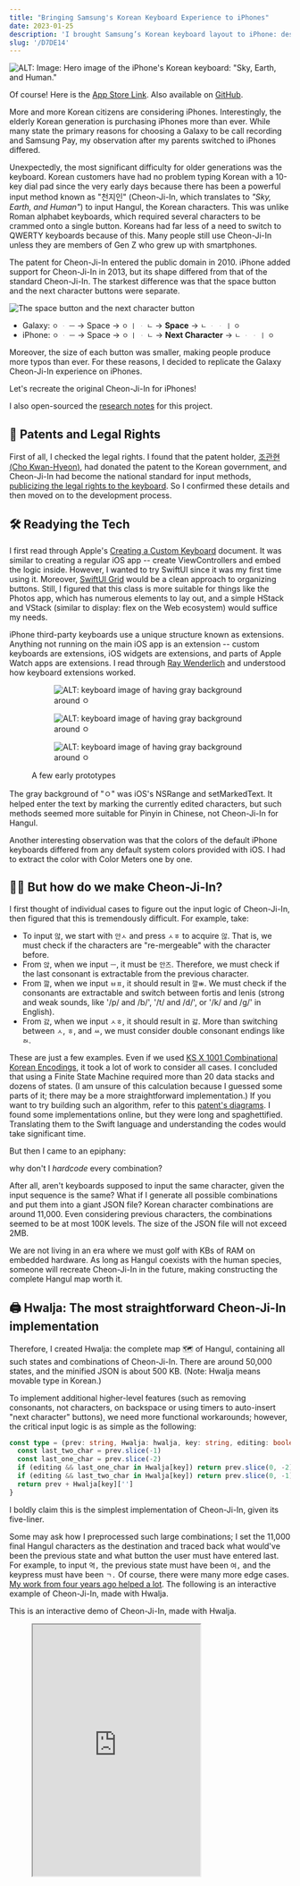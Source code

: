 ```yaml
---
title: "Bringing Samsung's Korean Keyboard Experience to iPhones"
date: 2023-01-25
description: 'I brought Samsung’s Korean keyboard layout to iPhone: design goals, UX tradeoffs, and how I built it.'
slug: '/D7DE14'
---
```




![ALT: Image: Hero image of the iPhone's Korean keyboard: "Sky, Earth, and Human."](./7B584A.png)

<Callout type="info" title="Give me the App Store Link first!" icon="💎">

Of course! Here is the [App Store Link](https://apps.apple.com/app/id/1666355842).
Also available on [GitHub](https://github.com/anaclumos/sky-earth-human).

</Callout>

More and more Korean citizens are considering iPhones. Interestingly, the elderly Korean generation is purchasing iPhones more than ever. While many state the primary reasons for choosing a Galaxy to be call recording and Samsung Pay, my observation after my parents switched to iPhones differed.

Unexpectedly, the most significant difficulty for older generations was the keyboard. Korean customers have had no problem typing Korean with a 10-key dial pad since the very early days because there has been a powerful input method known as "천지인" (Cheon-Ji-In, which translates to _"Sky, Earth, and Human"_) to input Hangul, the Korean characters. This was unlike Roman alphabet keyboards, which required several characters to be crammed onto a single button. Koreans had far less of a need to switch to QWERTY keyboards because of this. Many people still use Cheon-Ji-In unless they are members of Gen Z who grew up with smartphones.

The patent for Cheon-Ji-In entered the public domain in 2010. iPhone added support for Cheon-Ji-In in 2013, but its shape differed from that of the standard Cheon-Ji-In. The starkest difference was that the space button and the next character buttons were separate.

![The space button and the next character button](./037F18.png)

<Callout type="info" title='For example, to type "오 안녕"...' icon="💎">

- Galaxy: `ㅇ` `ᆞ` `ㅡ` → Space → `ㅇ` `ㅣ` `ᆞ` `ㄴ` → **Space** → `ㄴ` `ᆞ` `ᆞ` `ㅣ` `ㅇ`
- iPhone: `ㅇ` `ᆞ` `ㅡ` → Space → `ㅇ` `ㅣ` `ᆞ` `ㄴ` → **Next Character** → `ㄴ` `ᆞ` `ᆞ` `ㅣ` `ㅇ`

</Callout>

Moreover, the size of each button was smaller, making people produce more typos than ever. For these reasons, I decided to replicate the Galaxy Cheon-Ji-In experience on iPhones.

<Callout type="info" title="Goal" icon="💎">

Let's recreate the original Cheon-Ji-In for iPhones!

</Callout>

<Callout type="tip" title="Extra Tip" icon="🍯">

I also open-sourced the [research notes](/research/C222D1) for this project.

</Callout>

## 📜 Patents and Legal Rights

First of all, I checked the legal rights. I found that the patent holder, [조관현 (Cho Kwan-Hyeon)](https://doi.org/10.8080/1019960047925), had donated the patent to the Korean government, and Cheon-Ji-In had become the national standard for input methods, [publicizing the legal rights to the keyboard](https://www.korea.kr/news/policyBriefingView.do?newsId=148700827). So I confirmed these details and then moved on to the development process.

## 🛠 Readying the Tech

I first read through Apple's [Creating a Custom Keyboard](https://developer.apple.com/documentation/uikit/keyboards_and_input/creating_a_custom_keyboard) document. It was similar to creating a regular iOS app -- create ViewControllers and embed the logic inside. However, I wanted to try SwiftUI since it was my first time using it. Moreover, [SwiftUI Grid](https://developer.apple.com/documentation/swiftui/grid) would be a clean approach to organizing buttons. Still, I figured that this class is more suitable for things like the Photos app, which has numerous elements to lay out, and a simple HStack and VStack (similar to display: flex on the Web ecosystem) would suffice my needs.

iPhone third-party keyboards use a unique structure known as extensions. Anything not running on the main iOS app is an extension -- custom keyboards are extensions, iOS widgets are extensions, and parts of Apple Watch apps are extensions. I read through [Ray Wenderlich](https://www.kodeco.com/49-custom-keyboard-extensions-getting-started) and understood how keyboard extensions worked.

<figure>

<Horizontal>

<figure>

![ALT: keyboard image of having gray background around `ㅇ`](./85D135.png)

</figure>

<figure>

![ALT: keyboard image of having gray background around `ㅇ`](./B9DE45.png)

</figure>

<figure>

![ALT: keyboard image of having gray background around `ㅇ`](./A02D58.png)

</figure>

</Horizontal>

<figcaption>

A few early prototypes

</figcaption>

</figure>

The gray background of "ㅇ" was iOS's NSRange and setMarkedText. It helped enter the text by marking the currently edited characters, but such methods seemed more suitable for Pinyin in Chinese, not Cheon-Ji-In for Hangul.

Another interesting observation was that the colors of the default iPhone keyboards differed from any default system colors provided with iOS. I had to extract the color with Color Meters one by one.

## 😶‍🌫️ But how do we make Cheon-Ji-In?


<Accordions>
<Accordion title="Supplementary YouTube video on how Hangul system works.">

<YouTube id="K53oCDZPPiw" />

</Accordion>
</Accordions>

I first thought of individual cases to figure out the input logic of Cheon-Ji-In, then figured that this is tremendously difficult. For example, take:

- To input `않`, we start with `안ㅅ` and press `ㅅㅎ` to acquire `않`. That is, we must check if the characters are "re-mergeable" with the character before.
- From `앉`, when we input `ㅡ`, it must be `안즈`. Therefore, we must check if the last consonant is extractable from the previous character.
- From `깚`, when we input `ㅂㅍ`, it should result in `깔ㅃ`. We must check if the consonants are extractable and switch between fortis and lenis (strong and weak sounds, like '/p/ and /b/', '/t/ and /d/', or '/k/ and /ɡ/' in English).
- From `갌`, when we input `ㅅㅎ`, it should result in `갏`. More than switching between `ㅅ`, `ㅎ`, and `ㅆ`, we must consider double consonant endings like `ㄽ`.

These are just a few examples. Even if we used [KS X 1001 Combinational Korean Encodings](https://en.wikipedia.org/wiki/KS_X_1001), it took a lot of work to consider all cases. I concluded that using a Finite State Machine required more than 20 data stacks and dozens of states. (I am unsure of this calculation because I guessed some parts of it; there may be a more straightforward implementation.) If you want to try building such an algorithm, refer to this [patent's diagrams](https://patents.google.com/patent/KR20000049347A/ko). I found some implementations online, but they were long and spaghettified. Translating them to the Swift language and understanding the codes would take significant time.

But then I came to an epiphany:

<Callout type="info" title='If there are too many cases...' icon="💎">

why don't I _hardcode_ every combination?

</Callout>

After all, aren't keyboards supposed to input the same character, given the input sequence is the same? What if I generate all possible combinations and put them into a giant JSON file? Korean character combinations are around 11,000. Even considering previous characters, the combinations seemed to be at most 100K levels. The size of the JSON file will not exceed 2MB.

We are not living in an era where we must golf with KBs of RAM on embedded hardware. As long as Hangul coexists with the human species, someone will recreate Cheon-Ji-In in the future, making constructing the complete Hangul map worth it.

## 🖨️ Hwalja: The most straightforward Cheon-Ji-In implementation

Therefore, I created Hwalja: the complete map 🗺️ of Hangul, containing all such states and combinations of Cheon-Ji-In. There are around 50,000 states, and the minified JSON is about 500 KB. (Note: Hwalja means movable type in Korean.)

To implement additional higher-level features (such as removing consonants, not characters, on backspace or using timers to auto-insert "next character" buttons), we need more functional workarounds; however, the critical input logic is as simple as the following:

```ts
const type = (prev: string, Hwalja: hwalja, key: string, editing: boolean) => {
  const last_two_char = prev.slice(-1)
  const last_one_char = prev.slice(-2)
  if (editing && last_one_char in Hwalja[key]) return prev.slice(0, -2) + Hwalja[key][last_one_char]
  if (editing && last_two_char in Hwalja[key]) return prev.slice(0, -1) + Hwalja[key][last_two_char]
  return prev + Hwalja[key]['']
}
```

I boldly claim this is the simplest implementation of Cheon-Ji-In, given its five-liner.

Some may ask how I preprocessed such large combinations; I set the 11,000 final Hangul characters as the destination and traced back what would've been the previous state and what button the user must have entered last. For example, to input `역,` the previous state must have been `여,` and the keypress must have been `ㄱ.` Of course, there were many more edge cases. [My work from four years ago helped a lot](https://github.com/anaclumos/hangulbreak/blob/master/Python/HangulDecomposeModule.py). The following is an interactive example of Cheon-Ji-In, made with Hwalja.

<Callout type="tip" title="Try it out!" icon="🧪">
  This is an interactive demo of Cheon-Ji-In, made with Hwalja.
</Callout>

<figure>

<iframe src="https://hwalja.cho.sh/" title="Hwalja Demo" height="450" />

<figcaption>

[I open-sourced Hwalja for platform-agnostic usage.](https://github.com/anaclumos/hwalja)<br/>Please try out the above demo!

</figcaption>
</figure>

<Callout type="info" title="Don't be mistaken..." icon="💎">
  Hwalja is the most <strong>simplest</strong> implementation, not the <strong>lightest</strong>.
</Callout>


<Accordions>
<Accordion title="Can't we use combinatory Hangul sets and normalize the combinations to reduce the case count?">

On the Hwalja project, Engineer 이성광 (Lee Sung-kwang) pointed out that [using Normalization Form D and decomposing consonants will reduce the case count](https://www.facebook.com/groups/codingeverybody/posts/8942515352455588/?comment_id=8946907612016362). I only considered Normalization Form D, but Engineer 이성광 is correct. For example, we decompose `안녕` as `안 ᄂᆞᆞㅣㅇ` and use Hwalja to gather `ᆞᆞㅣ` into `ㅕ` and then normalize `ㄴㅕㅇ` into `녕.`

I decided to maintain Hwalja's current approach because it aims for the easiest and simplest Cheon-Ji-In implementation. The current system enables developers to stick with "substring" and "replace." If I add dependencies on Normalization Form D and Unicode Normalization, the Hwalja project may be lighter, but the developers using Hwalja must add additional handlers for normalizations. I created Hwalja because using Automata and Finite State Machines had steep learning curves. Thus, requiring any learning curves to use Hwalja violates the original purpose. Also, the final minified version is already 500KB, which is manageable for a full-fledged input engine.

</Accordion>
</Accordions>

## 🤖 Implementing Keyboard Autocompletes

Cheon-Ji-In users can type at blazing speeds because of their active use of [autocompleted texts](https://support.apple.com/ko-kr/guide/iphone/iphd4ea90231/ios) (Apple QuickType). In addition, these autocompleted texts [continuously learn](https://developer.apple.com/design/human-interface-guidelines/technologies/machine-learning/roles/) from the user to assist with typing.

Fortunately, Apple's UIKit supports [UITextChecker](https://developer.apple.com/documentation/uikit/uitextchecker), which frees us from going down to Core ML and Neural Engine levels. Korean is also supported, and we can use `learnWord()` and `unlearnWord()` to record data on user activities.

```swift
import UIKit

let uiTextChecker = UITextChecker()
let input = "행복하"
let guesses = uiTextChecker.completions(
    forPartialWordRange: NSRange(location: 0, length: input.count),
    in: input,
    language: "ko-KR"
)

/*
[
  "행복한", "행복합니다", "행복하게", "행복할", "행복하다", "행복하고", "행복하지",
  "행복하다고", "행복하다는", "행복하기", "행복하면", "행복할까", "행복하길",
  "행복함을", "행복하기를", "행복함", "행복하니", "행복한테", "행복하자", "행복하네"
]
*/

```

I used such features to implement the autocomplete feature. Sometimes the flow feels unnatural, or the keyboard does not suggest anything, but this is a perfect implementation for an MVP.

![Happy 2023 💙](./8E6907.jpeg)

## ⌨️ Advancing Keyboard Functionalities

Cheon-Ji-In, rooting from the 10-key keypad, has many higher-level functionalities, such as long-pressing backspace to delete multiple characters until you release the key or holding any key to input the corresponding number key. I used Swift's closure to extend the keyboard component.

<figure>

```swift
struct KeyboardButton: View {
  var onPress: () -> Void
  var onLongPress: () -> Void
  var onLongPressFinished: () -> Void
  var body: some View {
    Button(action: {})
      .simultaneousGesture(
        DragGesture(minimumDistance: 0) // <-- A
          .onChanged { _ in
            // Code to be executed when long pressed or dragged
            onLongPress()
          }
          .onEnded { _ in
            // When long press or drag gesture finishes
            onLongPressFinished()
          }
      )
      .highPriorityGesture(
        TapGesture()
          .onEnded { _ in
            // Code to be executed on tap
            onPress()
          }
      )
  }
}
```

</figure>

<figcaption>

Code simplified for explanation. [KeyboardButton.swift](https://github.com/anaclumos/sky-earth-human/blob/main/keyboard/KeyboardButton.swift)

</figcaption>

I found an ingenious implementation on the part marked A. With this, I can successfully implement two features with one code.

- Flicking (swiping) on a button to input numbers.
- Long-pressing on a button to input numbers.

It utilizes iOS's behavior that when the minimum distance of DragGesture is set to 0, iOS cancels the highPriorityGesture when it recognizes long-press and falls back to DragGesture.

Furthermore, I used [Combine](https://developer.apple.com/documentation/combine), introduced with iOS13. Combine Framework is a Declarative Swift API to implement asynchronous operations. With this, we can create timers to implement the "long press backspace" action.

<figure>

```swift
struct DeleteButton: View {
  @State var timer: AnyCancellable?
  var body: some View {
    KeyboardButton(systemName: "delete.left.fill", primary: false, action: {
      // on tap, execute the default delete action.
      options.deleteAction()
    },
    onLongPress: {
      // when long pressed, create a timer that will trigger every 0.1 seconds.
      timer = Timer.publish(every: 0.1, on: .main, in: .common)
        .autoconnect()
        .sink { _ in
          // while pressing the button, execute the delete action every 0.1 seconds.
          options.deleteAction()
        }
    },
    onLongPressFinished: {
      // when the long press finishes, cancel the timer.
      timer?.cancel()
    })
  }
}
```

<figcaption>

Code simplified for explanation. [HangulView.swift](https://github.com/anaclumos/sky-earth-human/blob/main/keyboard/HangulView.swift)

</figcaption>

</figure>

With these codes, I implemented particular functionalities using long-press or drag gestures.

## 🦾 Accessibility and usability

I added a few helpful accessibility features. For example, if the user enables "bold text," the keyboard button will reflect the change. The following code implements such behavior.

```swift
let fontWeight: UIAccessibility.isBoldTextEnabled ? .bold : .regular
```

<Horizontal>

![Bold Text Enabled](./F93D1B.png)
![Bold Text Disabled](./68C6BB.png)

</Horizontal>

Also, I found one feature particularly inspirational. This keyboard is primarily for those Galaxy android devices with a "back" button in the bottom right corner. Galaxy users are used to dismissing the keyboard with the "back" button. So I placed the keyboard's dismiss button in the bottom right corner to resemble this.

![Pressing the bottom right corner button dismisses the keyboard.](./ADBBB1.gif)

## 🧑🏻‍🎨 Using Midjourney to create the app icon

<figure>

![ALT: Midjourney Images](./69A76A.png)

<figcaption>

Images created with Midjourney

</figcaption>

</figure>

I used Midjourney, a text-to-image AI program, to create the app icon. This is called prompt engineering. Creating paintings with various keywords was amusing.

## ☁️ CI/CD with Xcode Cloud

Finally, I built CI/CD using Xcode Cloud (released in 2022).
When using this, if you push your React code to GitHub, Vercel will build and deploy it independently. iOS apps are compiled and stored on the Apple Xcode Cloud servers. For Apple iPhone apps, there is an App Store review process, so they are not automatically distributed. (You must select a build in the App Store console and hit the "request review" button.) Still, it's much easier than creating an archive file in Xcode and manually uploading it.

<Horizontal>

<figure>

![You can check the build linked with GitHub on the App Store console](./C387F9.png)

</figure>

<figure>

![Push notifications are supported.](./E0B0FF.png)

</figure>

</Horizontal>

## 🏁 Finishing up

It has been a while since I did iOS development; it was a thrilling experience. The iOS platform has greatly matured. In particular, while working on Hwalja, I felt that Hangul was meticulously engineered. Most of all, I felt good because I made this app for my parents as a present. I will finish this article by attaching the links.

<Callout type="info" title="A five-star review on the App Store and a star on GitHub would really help me!" icon="💙">

- [App Store](https://apps.apple.com/app/id/1666355842)
- [GitHub Repo](https://github.com/anaclumos/sky-earth-human)
- [Subproject "Hwalja" GitHub Repo](https://github.com/anaclumos/hwalja)

</Callout>
